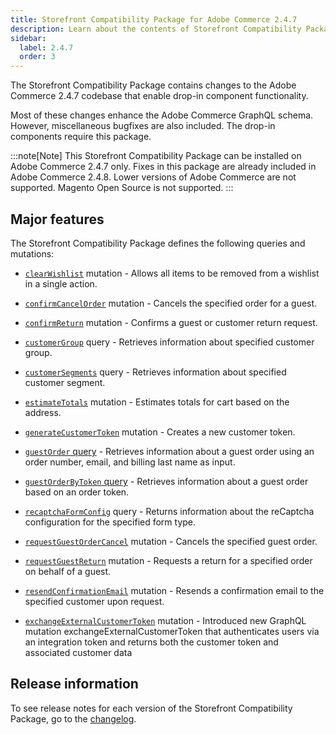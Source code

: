 ```yaml
---
title: Storefront Compatibility Package for Adobe Commerce 2.4.7
description: Learn about the contents of Storefront Compatibility Package, which can be used with Adobe Commerce 2.4.7.
sidebar:
  label: 2.4.7
  order: 3
---
```



The Storefront Compatibility Package contains changes to the Adobe Commerce 2.4.7 codebase that enable drop-in component functionality.

Most of these changes enhance the Adobe Commerce GraphQL schema. However, miscellaneous bugfixes are also included. The drop-in components require this package.

:::note[Note]
This Storefront Compatibility Package can be installed on Adobe Commerce 2.4.7 only. Fixes in this package are already included in Adobe Commerce 2.4.8. Lower versions of Adobe Commerce are not supported. Magento Open Source is not supported.
:::

## Major features

The Storefront Compatibility Package defines the following queries and mutations:

- [`clearWishlist`](https://developer.adobe.com/commerce/webapi/graphql/schema/wishlist/mutations/clear/) mutation - Allows all items to be removed from a wishlist in a single action.

- [`confirmCancelOrder`](https://developer.adobe.com/commerce/webapi/graphql/schema/orders/mutations/confirm-cancel-order/) mutation - Cancels the specified order for a guest.

- [`confirmReturn`](https://developer.adobe.com/commerce/webapi/graphql/schema/orders/mutations/confirm-return/) mutation - Confirms a guest or customer return request.

- [`customerGroup`](https://developer.adobe.com/commerce/webapi/graphql/schema/customer/queries/customer-group/) query - Retrieves information about specified customer group.

- [`customerSegments`](https://developer.adobe.com/commerce/webapi/graphql/schema/customer/queries/customer-segments/) query - Retrieves information about specified customer segment.

- [`estimateTotals`](https://developer.adobe.com/commerce/webapi/graphql/schema/cart/mutations/estimate-totals/) mutation - Estimates totals for cart based on the address.

- [`generateCustomerToken`](https://developer.adobe.com/commerce/webapi/graphql/schema/customer/mutations/generate-token/) mutation - Creates a new customer token.

- [`guestOrder` query](https://developer.adobe.com/commerce/webapi/graphql/schema/orders/queries/guest-order/) - Retrieves information about a guest order using an order number, email, and billing last name as input.

- [`guestOrderByToken` query](https://developer.adobe.com/commerce/webapi/graphql/schema/orders/queries/guest-order-by-token/) - Retrieves information about a guest order based on an order token.

- [`recaptchaFormConfig`](https://developer.adobe.com/commerce/webapi/graphql/schema/store/queries/recaptcha-form-config/) query - Returns information about the reCaptcha configuration for the specified form type.

- [`requestGuestOrderCancel`](https://developer.adobe.com/commerce/webapi/graphql/schema/orders/mutations/request-guest-order-cancel/) mutation - Cancels the specified guest order.

- [`requestGuestReturn`](https://developer.adobe.com/commerce/webapi/graphql/schema/orders/mutations/request-guest-return/) mutation - Requests a return for a specified order on behalf of a guest.

- [`resendConfirmationEmail`](https://developer.adobe.com/commerce/webapi/graphql/schema/customer/mutations/resend-confirmation-email/) mutation - Resends a confirmation email to the specified customer upon request.

- [`exchangeExternalCustomerToken`](https://developer.adobe.com/commerce/webapi/graphql/schema/customer/mutations/exchange-external-customer-token/) mutation - Introduced new GraphQL mutation exchangeExternalCustomerToken that authenticates users via an integration token and returns both the customer token and associated customer data

## Release information

To see release notes for each version of the Storefront Compatibility Package, go to the [changelog](/releases/changelog/).
